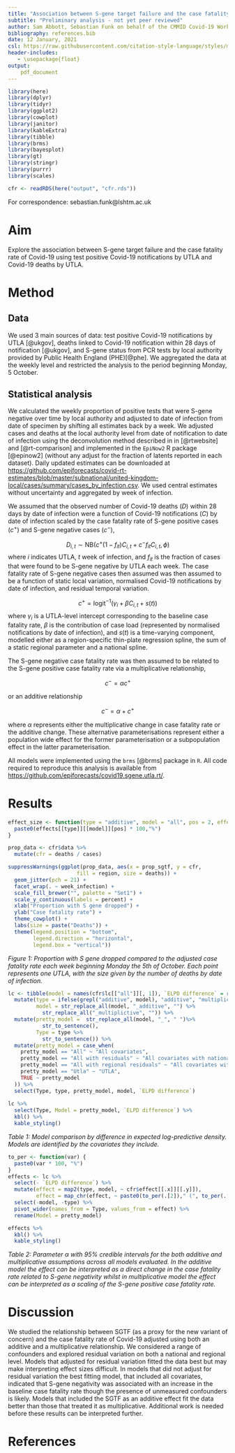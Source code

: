 ```yaml
---
title: "Association between S-gene target failure and the case fatality rate of Covid-19"
subtitle: "Preliminary analysis - not yet peer reviewed"
author: Sam Abbott, Sebastian Funk on behalf of the CMMID Covid-19 Working Group
bibliography: references.bib
date: 12 January, 2021
csl: https://raw.githubusercontent.com/citation-style-language/styles/master/apa-numeric-superscript-brackets.csl
header-includes:
   - \usepackage{float}
output:
    pdf_document
---
```


```r
library(here)
library(dplyr)
library(tidyr)
library(ggplot2)
library(cowplot)
library(janitor)
library(kableExtra)
library(tibble)
library(brms)
library(bayesplot)
library(gt)
library(stringr)
library(purrr)
library(scales)

cfr <- readRDS(here("output", "cfr.rds"))
```

For correspondence: sebastian.funk@lshtm.ac.uk

# Aim 

Explore the association between S-gene target failure and the case fatality rate of Covid-19 using test positive Covid-19 notifications by UTLA and Covid-19 deaths by UTLA.

# Method

## Data

We used 3 main sources of data: test positive Covid-19 notifications by UTLA [@ukgov], deaths linked to Covid-19 notification within 28 days of notification [@ukgov], and S-gene status from PCR tests by local authority provided by Public Health England (PHE)[@phe]. We aggregated the data at the weekly level and restricted the analysis to the period beginning Monday, 5 October.

## Statistical analysis

We calculated the weekly proportion of positive tests that were S-gene negative over time by local authority and adjusted to date of infection from date of specimen by shifting all estimates back by a week. We adjusted cases and deaths at the local authority level from date of notification to date of infection using the deconvolution method described in in [@rtwebsite] and [@rt-comparison] and implemented in the `EpiNow2` R package [@epinow2] (without any adjust for the fraction of latents reported in each dataset). Daily updated estimates can be downloaded at [https://github.com/epiforecasts/covid-rt-estimates/blob/master/subnational/united-kingdom-local/cases/summary/cases_by_infection.csv](https://github.com/epiforecasts/covid-rt-estimates/blob/master/subnational/united-kingdom-local/cases/summary/cases_by_infection.csv). We used central estimates without uncertainty and aggregated by week of infection.

We assumed that the observed number of Covid-19 deaths ($D$) within 28 days by date of infection were a function of Covid-19 notifications ($C$) by date of infection scaled by the case fatality rate of S-gene positive cases ($c^+$) and S-gene negative cases ($c^-$), 

$$D_{i,t} \sim \mathrm{NB}\left(c^{+}\left(1-f_{it}\right)C_{i,t} + c^{-}f_{it}C_{i,t},  \phi \right)$$
where $i$ indicates UTLA, $t$ week of infection, and $f_{it}$ is the fraction of cases that were found to be S-gene negative by UTLA each week. The case fatality rate of S-gene negative cases then assumed was then assumed to be a function of static local variation, normalised Covid-19 notifications by date of infection, and residual temporal variation.

$$c^{+} = \mathrm{logit}^{-1}\left(\gamma_i + \beta C_{i,t} + s(t) \right)$$
where $\gamma_i$ is a UTLA-level intercept corresponding to the baseline case fatality rate, $\beta$ is the contribution of case load (represented by normalised notifications by date of infection), and $s(t)$ is a time-varying component, modelled either as a region-specific thin-plate regression spline, the sum of a static regional parameter and a national spline. 

The S-gene negative case fatality rate was then assumed to be related to the S-gene positive case fatality rate via a multiplicative relationship,

$$c^{-} = \alpha c^{+}$$ 

or an additive relationship 

$$c^{-} = \alpha + c^{+}$$

where $\alpha$ represents either the multiplicative change in case fatality rate or the additive change. These alternative parameterisations represent either a population wide effect for the former parameterisation or a subpopulation effect in the latter parameterisation.  

All models were implemented using the `brms` [@brms] package in `R`. All code required to reproduce this analysis is available from [https://github.com/epiforecasts/covid19.sgene.utla.rt/](https://github.com/epiforecasts/covid19.sgene.utla.rt/).

# Results

```r
effect_size <- function(type = "additive", model = "all", pos = 2, effects = cfr$effect) {
  paste0(effects[[type]][[model]][pos] * 100,"%")
}
```

```r
prop_data <- cfr$data %>% 
  mutate(cfr = deaths / cases)

suppressWarnings(ggplot(prop_data, aes(x = prop_sgtf, y = cfr,
                      fill = region, size = deaths)) +
  geom_jitter(pch = 21) +
  facet_wrap(. ~ week_infection) +
  scale_fill_brewer("", palette = "Set1") +
  scale_y_continuous(labels = percent) + 
  xlab("Proportion with S gene dropped") +
  ylab("Case fatality rate") +
  theme_cowplot() +
  labs(size = paste("Deaths")) +
  theme(legend.position = "bottom",
        legend.direction = "horizontal",
        legend.box = "vertical"))
```

*Figure 1: Proportion with S gene dropped compared to the adjusted case fatality rate each week beginning Monday the 5th of October. Each point represents one UTLA, with the size given by the number of deaths by date of infection.*

```r
lc <- tibble(model = names(cfr$lc[["all"]][, 1]), `ELPD difference` = round(cfr$lc[["all"]][, "elpd_diff"], 2)) %>% 
  mutate(type = ifelse(grepl("additive", model), "additive", "multiplicative"),
         model = str_replace_all(model, "_additive", "") %>% 
           str_replace_all("_multiplictive", "")) %>% 
  mutate(pretty_model =  str_replace_all(model, "_", " ")%>% 
           str_to_sentence(),
         Type = type %>% 
           str_to_sentence()) %>% 
  mutate(pretty_model = case_when(
    pretty_model == "All" ~ "All covariates",
    pretty_model == "All with residuals" ~ "All covariates with national time-varying",
    pretty_model == "All with regional residuals" ~ "All covariates with regional time-varying", 
    pretty_model == "Utla" ~ "UTLA",
    TRUE ~ pretty_model
  )) %>% 
  select(Type, type, pretty_model, model, `ELPD difference`)
  
lc %>%
  select(Type, Model = pretty_model, `ELPD difference`) %>% 
  kbl() %>%
  kable_styling()
```
*Table 1: Model comparison by difference in expected log-predictive density. Models are identified by the covariates they include.*


```r
to_per <- function(var) {
  paste0(var * 100, "%")
}
effects <- lc %>% 
  select(- `ELPD difference`) %>% 
  mutate(effect = map2(type, model, ~ cfr$effect[[.x]][[.y]]),
         effect = map_chr(effect, ~ paste0(to_per(.[2])," (", to_per(.[1]), ", ", to_per(.[3]), ")"))) %>% 
  select(-model, -type) %>% 
  pivot_wider(names_from = Type, values_from = effect) %>% 
  rename(Model = pretty_model)

effects %>%
  kbl() %>%
  kable_styling()
```
*Table 2: Parameter $\alpha$ with 95% credible intervals for the both additive and multiplicative assumptions across all models evaluated. In the additive model the effect can be interpreted as a direct change in the case fatality rate related to S-gene negativity whilst in multiplicative model the effect can be interpreted as a scaling of the S-gene positive case fatality rate.*

# Discussion

We studied the relationship between SGTF (as a proxy for the new variant of concern) and the case fatality rate of Covid-19 adjusted using both an additive and a multiplicative relationship. We considered a range of confounders and explored residual variation on both a national and regional level. Models that adjusted for residual variation fitted the data best but may make interpreting effect sizes difficult. In models that did not adjust for residual variation the best fitting model, that included all covariates, indicated that S-gene negativity was associated with an increase in the baseline case fatality rate though the presence of unmeasured confounders is likely. Models that included the SGTF as an additive effect fit the data better than those that treated it as multiplicative. Additional work is needed before these results can be interpreted further. 

# References

<div id = 'refs'></div>
